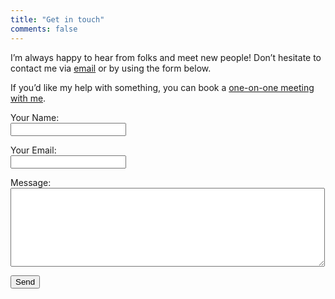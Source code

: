 ```yaml
---
title: "Get in touch"
comments: false
---
```


I'm always happy to hear from folks and meet new people! Don't hesitate to contact me via [email](mailto:m.j.vuorre@tilburguniversity.edu) or by using the form below.

If you'd like my help with something, you can book a [one-on-one meeting with me](https://book.stripe.com/aEU8wG5vkaKK5J6bIK).

<form name="contact" method="POST" data-netlify="true" action="/contact-success.html">
  <p>
    <label>Your Name:</label><br>
    <input type="text" name="name" />
  </p>
  <p>
    <label>Your Email:</label><br>
     <input type="email" name="email" />
  </p>
  <p>
    <label>Message:</label><br>
    <textarea name="message" rows=8 cols=60></textarea>
  </p>
  <p>
    <button type="submit">Send</button>
  </p>
</form>